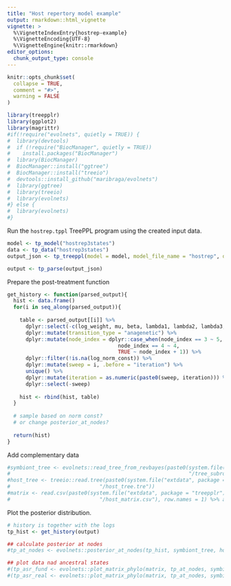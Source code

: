 ```yaml
---
title: "Host repertory model example"
output: rmarkdown::html_vignette
vignette: >
  %\VignetteIndexEntry{hostrep-example}
  %\VignetteEncoding{UTF-8}
  %\VignetteEngine{knitr::rmarkdown}
editor_options: 
  chunk_output_type: console
---
```


```r
knitr::opts_chunk$set(
  collapse = TRUE,
  comment = "#>",
  warning = FALSE
)
```

```r
library(treepplr)
library(ggplot2)
library(magrittr)
#if(!require("evolnets", quietly = TRUE)) {
#  library(devtools)
#  if (!require("BiocManager", quietly = TRUE))
#    install.packages("BiocManager")
#  library(BiocManager)
#  BiocManager::install("ggtree")
#  BiocManager::install("treeio")
#  devtools::install_github("maribraga/evolnets")
#  library(ggtree)
#  library(treeio)
#  library(evolnets)
#} else {
#  library(evolnets)
#}
```

Run the `hostrep.tppl` TreePPL program using the created input data. 

```r
model <- tp_model("hostrep3states")
data <- tp_data("hostrep3states")
output_json <- tp_treeppl(model = model, model_file_name = "hostrep", data = data, data_file_name = "hostrep")
```

```r
output <- tp_parse(output_json)
```

Prepare the post-treatment function

```r
get_history <- function(parsed_output){
  hist <- data.frame()
  for(i in seq_along(parsed_output)){
    
    table <- parsed_output[[i]] %>% 
      dplyr::select(-c(log_weight, mu, beta, lambda1, lambda2, lambda3, lambda4)) %>%
      dplyr::mutate(transition_type = "anagenetic") %>% 
      dplyr::mutate(node_index = dplyr::case_when(node_index == 3 ~ 5, # ugly fix to node_index mismatch and 0- to 1-base
                                    node_index == 4 ~ 4,
                                    TRUE ~ node_index + 1)) %>% 
      dplyr::filter(!is.na(log_norm_const)) %>% 
      dplyr::mutate(sweep = i, .before = "iteration") %>% 
      unique() %>% 
      dplyr::mutate(iteration = as.numeric(paste0(sweep, iteration))) %>% 
      dplyr::select(-sweep)
    
    hist <- rbind(hist, table)
  }
  
  # sample based on norm const?
  # or change posterior_at_nodes?
  
  return(hist)
}
```

Add complementary data

```r
#symbiont_tree <- evolnets::read_tree_from_revbayes(paste0(system.file("extdata", package = "treepplr"),
#                                                          "/tree_subroot_Rev.tre"))
#host_tree <- treeio::read.tree(paste0(system.file("extdata", package = "treepplr"), 
#                             "/host_tree.tre"))
#matrix <- read.csv(paste0(system.file("extdata", package = "treepplr"), 
#                             "/host_matrix.csv"), row.names = 1) %>% as.matrix()
```
  
Plot the posterior distribution.

```r
# history is together with the logs
tp_hist <- get_history(output)

## calculate posterior at nodes
#tp_at_nodes <- evolnets::posterior_at_nodes(tp_hist, symbiont_tree, host_tree, state = c(1,2))

## plot data nad ancestral states
#(tp_asr_fund <- evolnets::plot_matrix_phylo(matrix, tp_at_nodes, symbiont_tree, host_tree, type = "repertoires", repertoire = "fundamental"))
#(tp_asr_real <- evolnets::plot_matrix_phylo(matrix, tp_at_nodes, symbiont_tree, host_tree, type = "repertoires", repertoire = "realized"))
```
